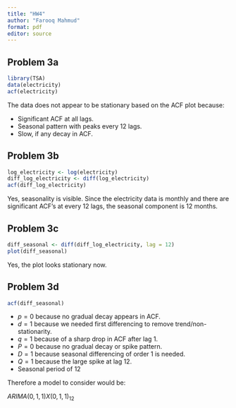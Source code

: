 ```yaml
---
title: "HW4"
author: "Farooq Mahmud"
format: pdf
editor: source
---
```


## Problem 3a


```r
library(TSA)
data(electricity)
acf(electricity)
```
The data does not appear to be stationary based on the ACF plot because:

- Significant ACF at all lags.
- Seasonal pattern with peaks every 12 lags.
- Slow, if any decay in ACF.

## Problem 3b
```r
log_electricity <- log(electricity)
diff_log_electricity <- diff(log_electricity)
acf(diff_log_electricity)
```

Yes, seasonality is visible. Since the electricity data is monthly and there are significant ACF's at every 12 lags, the seasonal component is 12 months.

## Problem 3c
```r
diff_seasonal <- diff(diff_log_electricity, lag = 12)
plot(diff_seasonal)
```
Yes, the plot looks stationary now.

## Problem 3d
```r
acf(diff_seasonal)
```
- $p=0$ because no gradual decay appears in ACF.
- $d=1$ because we needed first differencing to remove trend/non-stationarity.
- $q=1$ because of a sharp drop in ACF after lag 1.
- $P=0$ because no gradual decay or spike pattern.
- $D=1$ because seasonal differencing of order 1 is needed.
- $Q=1$ because the large spike at lag 12.
- Seasonal period of 12

Therefore a model to consider would be:

$ARIMA(0,1,1) X (0,1,1)_{12}$



